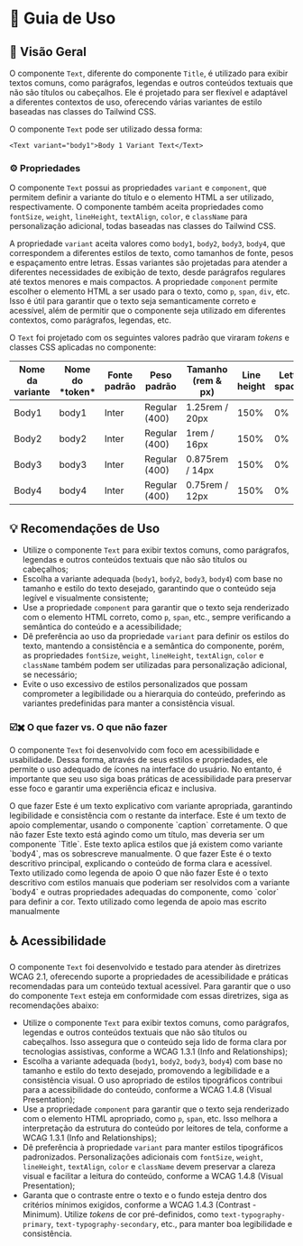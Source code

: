 
<Meta title="Componentes/Text/Guia de Uso" />

# 🧭  Guia de Uso

## 📘 Visão Geral

O componente `Text`, diferente do componente `Title`, é utilizado para exibir textos comuns, como parágrafos, legendas e outros conteúdos textuais que não são títulos ou cabeçalhos. Ele é projetado para ser flexível e adaptável a diferentes contextos de uso, oferecendo várias variantes de estilo baseadas nas classes do Tailwind CSS.

O componente `Text` pode ser utilizado dessa forma:

```tsx
<Text variant="body1">Body 1 Variant Text</Text>
```

### ⚙️ Propriedades

O componente `Text` possui as propriedades `variant` e `component`, que permitem definir a variante do título e o elemento HTML a ser utilizado, respectivamente. O componente também aceita propriedades como `fontSize`, `weight`, `lineHeight`, `textAlign`, `color`, e `className` para personalização adicional, todas baseadas nas classes do Tailwind CSS.

A propriedade `variant` aceita valores como `body1`, `body2`, `body3`, `body4`, que correspondem a diferentes estilos de texto, como tamanhos de fonte, pesos e espaçamento entre letras. Essas variantes são projetadas para atender a diferentes necessidades de exibição de texto, desde parágrafos regulares até textos menores e mais compactos.
A propriedade `component` permite escolher o elemento HTML a ser usado para o texto, como `p`, `span`, `div`, etc. Isso é útil para garantir que o texto seja semanticamente correto e acessível, além de permitir que o componente seja utilizado em diferentes contextos, como parágrafos, legendas, etc.

O `Text` foi projetado com os seguintes valores padrão que viraram *tokens* e classes CSS aplicadas no componente:

<table>
  <thead>
    <tr>
      <th>Nome da variante</th>
      <th>Nome do *token*</th>
      <th>Fonte padrão</th>
      <th>Peso padrão</th>
      <th>Tamanho (rem & px)</th>
      <th>Line height</th>
      <th>Letter spacing</th>
    </tr>
  </thead>
  <tbody>
    <tr>
      <td><Text variant="body1" className="sb-unstyled">Body1</Text></td>
      <td>body1</td>
      <td>Inter</td>
      <td>Regular (400)</td>
      <td>1.25rem / 20px</td>
      <td>150%</td>
      <td>0%</td>
    </tr>
    <tr>
      <td><Text variant="body2" className="sb-unstyled">Body2</Text></td>
      <td>body2</td>
      <td>Inter</td>
      <td>Regular (400)</td>
      <td>1rem / 16px</td>
      <td>150%</td>
      <td>0%</td>
    </tr>
    <tr>
      <td><Text variant="body3" className="sb-unstyled">Body3</Text></td>
      <td>body3</td>
      <td>Inter</td>
      <td>Regular (400)</td>
      <td>0.875rem / 14px</td>
      <td>150%</td>
      <td>0%</td>
    </tr>
    <tr>
      <td><Text variant="body4" className="sb-unstyled">Body4</Text></td>
      <td>body4</td>
      <td>Inter</td>
      <td>Regular (400)</td>
      <td>0.75rem / 12px</td>
      <td>150%</td>
      <td>0%</td>
    </tr>
  </tbody>
</table>

## 💡 Recomendações de Uso

- Utilize o componente `Text` para exibir textos comuns, como parágrafos, legendas e outros conteúdos textuais que não são títulos ou cabeçalhos;
- Escolha a variante adequada (`body1`, `body2`, `body3`, `body4`) com base no tamanho e estilo do texto desejado, garantindo que o conteúdo seja legível e visualmente consistente;
- Use a propriedade `component` para garantir que o texto seja renderizado com o elemento HTML correto, como `p`, `span`, etc., sempre verificando a semântica do conteúdo e a acessibilidade;
- Dê preferência ao uso da propriedade `variant` para definir os estilos do texto, mantendo a consistência e a semântica do componente, porém, as propriedades `fontSize`, `weight`, `lineHeight`, `textAlign`, `color` e `className` também podem ser utilizadas para personalização adicional, se necessário;
- Evite o uso excessivo de estilos personalizados que possam comprometer a legibilidade ou a hierarquia do conteúdo, preferindo as variantes predefinidas para manter a consistência visual.

### ☑️✖️ O que fazer vs. O que não fazer

O componente `Text` foi desenvolvido com foco em acessibilidade e usabilidade. Dessa forma, através de seus estilos e propriedades, ele permite o uso adequado de ícones na interface do usuário. No entanto, é importante que seu uso siga boas práticas de acessibilidade para preservar esse foco e garantir uma experiência eficaz e inclusiva.

<Title component="h1" className="!text-h5">Ao exibir textos, sempre verifique a semântica e a hierarquia do conteúdo. Utilize as variantes de texto apropriadas para garantir que o conteúdo seja legível e visualmente consistente.</Title>

<Grid cols="grid-cols-1 md:grid-cols-2" colGap="gap-x-sm" rowGap="gap-y-sm" className="!mb-2xl !mt-lg">
  <Flex direction="flex-col" rowGap="gap-x-sm" colGap="gap-y-sm" radius="rounded-lg" paddingX="px-sm" paddingY="py-sm" className="border border-default-border">
    <Flex direction="flex-col" rowGap="gap-x-sm" colGap="gap-y-nano" className="!mb-sm">
      <Chip variant="outlined" color="success"><Icon type="check_circle" color="inherit" fontSize="text-lg" className="sb-unstyled" /> O que fazer</Chip>
    </Flex>
    <Flex direction="flex-col" rowGap="gap-y-nano" className="flex-1 mt-auto">
      <Text className="sb-unstyled" variant="body2">Este é um texto explicativo com variante apropriada, garantindo legibilidade e consistência com o restante da interface.</Text>
      <Text className="sb-unstyled" variant="body4" color="text-typography-secondary">Este é um texto de apoio complementar, usando o componente `caption` corretamente.</Text>
    </Flex>
  </Flex>
  <Flex direction="flex-col" rowGap="gap-x-sm" colGap="gap-y-sm" radius="rounded-lg" paddingX="px-sm" paddingY="py-sm" className="border border-default-border">
    <Flex direction="flex-col" rowGap="gap-x-sm" colGap="gap-y-nano" className="!mb-sm">
      <Chip variant="outlined" color="error"><Icon type="cancel" color="inherit" fontSize="text-lg" className="sb-unstyled" /> O que não fazer</Chip>
    </Flex>
    <Flex direction="flex-col" rowGap="gap-y-nano" className="flex-1 mt-auto">
      <Text className="text-2xl font-bold sb-unstyled">Este texto está agindo como um título, mas deveria ser um componente `Title`.</Text>
      <Text className="text-body4 font-normal text-neutral-500 sb-unstyled">Este texto aplica estilos que já existem como variante `body4`, mas os sobrescreve manualmente.</Text>
    </Flex>
  </Flex>
</Grid>

<Title component="h1" className="!text-h5">Use variantes de texto apropriadas para cada tipo de conteúdo. Evite usar estilos manuais para simular tamanhos, pesos ou usos que já estão definidos nas variantes do componente.</Title>

<Grid cols="grid-cols-1 md:grid-cols-2" colGap="gap-x-sm" rowGap="gap-y-sm" className="!mb-2xl !mt-lg">
  <Flex direction="flex-col" rowGap="gap-x-sm" colGap="gap-y-sm" radius="rounded-lg" paddingX="px-sm" paddingY="py-sm" className="border border-default-border">
    <Flex direction="flex-col" rowGap="gap-x-sm" colGap="gap-y-nano" className="!mb-sm">
      <Chip variant="outlined" color="success"><Icon type="check_circle" color="inherit" fontSize="text-lg" className="sb-unstyled" /> O que fazer</Chip>
    </Flex>
    <Flex direction="flex-col" rowGap="gap-y-nano" className="flex-1 mt-auto">
      <Text variant="body2" className="sb-unstyled">Este é o texto descritivo principal, explicando o conteúdo de forma clara e acessível.</Text>
      <Text variant="body4" color="text-typography-secondary" className="sb-unstyled">Texto utilizado como legenda de apoio</Text>
    </Flex>
  </Flex>
  <Flex direction="flex-col" rowGap="gap-x-sm" colGap="gap-y-sm" radius="rounded-lg" paddingX="px-sm" paddingY="py-sm" className="border border-default-border">
    <Flex direction="flex-col" rowGap="gap-x-sm" colGap="gap-y-nano" className="!mb-sm">
      <Chip variant="outlined" color="error"><Icon type="cancel" color="inherit" fontSize="text-lg" className="sb-unstyled" /> O que não fazer</Chip>
    </Flex>
    <Flex direction="flex-col" rowGap="gap-y-nano" className="flex-1 mt-auto">
      <Text className="text-[14px] text-neutral-800 sb-unstyled">Este é o texto descritivo com estilos manuais que poderiam ser resolvidos com a variante `body4` e outras propriedades adequadas do componente, como `color` para definir a cor.</Text>
      <Text className="sb-unstyled text-[12px] text-neutral-600">Texto utilizado como legenda de apoio mas escrito manualmente</Text>
    </Flex>
  </Flex>
</Grid>

## ♿ Acessibilidade

O componente `Text` foi desenvolvido e testado para atender às diretrizes WCAG 2.1, oferecendo suporte a propriedades de acessibilidade e práticas recomendadas para um conteúdo textual acessível. Para garantir que o uso do componente `Text` esteja em conformidade com essas diretrizes, siga as recomendações abaixo:

- Utilize o componente `Text` para exibir textos comuns, como parágrafos, legendas e outros conteúdos textuais que não são títulos ou cabeçalhos. Isso assegura que o conteúdo seja lido de forma clara por tecnologias assistivas, conforme a <Link className="sb-unstyled text-sm" href="https://www.w3.org/WAI/WCAG21/Understanding/info-and-relationships.html" target="_blank">WCAG 1.3.1 (Info and Relationships)</Link>;
- Escolha a variante adequada (`body1`, `body2`, `body3`, `body4`) com base no tamanho e estilo do texto desejado, promovendo a legibilidade e a consistência visual. O uso apropriado de estilos tipográficos contribui para a acessibilidade do conteúdo, conforme a <Link className="sb-unstyled text-sm" href="https://www.w3.org/WAI/WCAG21/Understanding/visual-presentation.html" target="_blank">WCAG 1.4.8 (Visual Presentation)</Link>;
- Use a propriedade `component` para garantir que o texto seja renderizado com o elemento HTML apropriado, como `p`, `span`, etc. Isso melhora a interpretação da estrutura do conteúdo por leitores de tela, conforme a <Link className="sb-unstyled text-sm" href="https://www.w3.org/WAI/WCAG21/Understanding/info-and-relationships.html" target="_blank">WCAG 1.3.1 (Info and Relationships)</Link>;
- Dê preferência à propriedade `variant` para manter estilos tipográficos padronizados. Personalizações adicionais com `fontSize`, `weight`, `lineHeight`, `textAlign`, `color` e `className` devem preservar a clareza visual e facilitar a leitura do conteúdo, conforme a <Link className="sb-unstyled text-sm" href="https://www.w3.org/WAI/WCAG21/Understanding/visual-presentation.html" target="_blank">WCAG 1.4.8 (Visual Presentation)</Link>;
- Garanta que o contraste entre o texto e o fundo esteja dentro dos critérios mínimos exigidos, conforme a <Link className="sb-unstyled text-sm" href="https://www.w3.org/WAI/WCAG21/Understanding/contrast-minimum.html" target="_blank">WCAG 1.4.3 (Contrast - Minimum)</Link>. Utilize *tokens* de cor pré-definidos, como `text-typography-primary`, `text-typography-secondary`, etc., para manter boa legibilidade e consistência.
